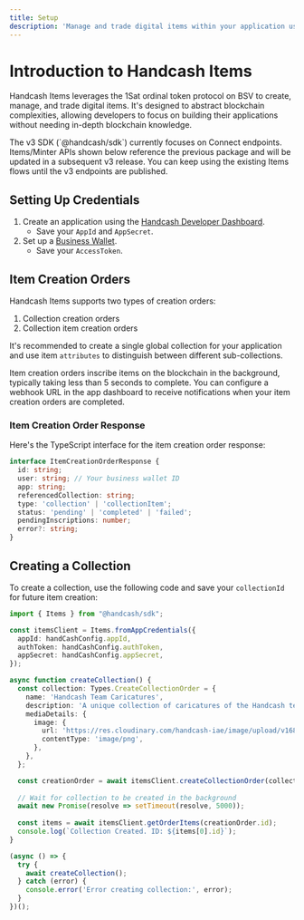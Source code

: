 ```yaml
---
title: Setup
description: 'Manage and trade digital items within your application using Handcash Items'
---
```


# Introduction to Handcash Items

Handcash Items leverages the 1Sat ordinal token protocol on BSV to create, manage, and trade digital items. It's designed to abstract blockchain complexities, allowing developers to focus on building their applications without needing in-depth blockchain knowledge.

<Note>
The v3 SDK (`@handcash/sdk`) currently focuses on Connect endpoints. Items/Minter APIs shown below reference the previous package and will be updated in a subsequent v3 release. You can keep using the existing Items flows until the v3 endpoints are published.
</Note>

## Setting Up Credentials

1. Create an application using the [Handcash Developer Dashboard](/developer-dashboard).
   - Save your `AppId` and `AppSecret`.
2. Set up a [Business Wallet](/business-wallet/getting-started).
   - Save your `AccessToken`.

## Item Creation Orders

Handcash Items supports two types of creation orders:
1. Collection creation orders
2. Collection item creation orders

It's recommended to create a single global collection for your application and use item `attributes` to distinguish between different sub-collections.

Item creation orders inscribe items on the blockchain in the background, typically taking less than 5 seconds to complete. You can configure a webhook URL in the app dashboard to receive notifications when your item creation orders are completed.

### Item Creation Order Response

Here's the TypeScript interface for the item creation order response:

```typescript
interface ItemCreationOrderResponse {
  id: string;
  user: string; // Your business wallet ID
  app: string;
  referencedCollection: string;
  type: 'collection' | 'collectionItem';
  status: 'pending' | 'completed' | 'failed';
  pendingInscriptions: number;
  error?: string;
}
```

## Creating a Collection

To create a collection, use the following code and save your `collectionId` for future item creation:

```typescript
import { Items } from "@handcash/sdk";

const itemsClient = Items.fromAppCredentials({
  appId: handCashConfig.appId,
  authToken: handCashConfig.authToken,
  appSecret: handCashConfig.appSecret,
});

async function createCollection() {
  const collection: Types.CreateCollectionOrder = {
    name: 'Handcash Team Caricatures',
    description: 'A unique collection of caricatures of the Handcash team',
    mediaDetails: {
      image: {
        url: 'https://res.cloudinary.com/handcash-iae/image/upload/v1685141160/round-handcash-logo_cj47fp_xnteyo_oy3nbd.png',
        contentType: 'image/png',
      },
    },
  };

  const creationOrder = await itemsClient.createCollectionOrder(collection);
  
  // Wait for collection to be created in the background
  await new Promise(resolve => setTimeout(resolve, 5000));
  
  const items = await itemsClient.getOrderItems(creationOrder.id);
  console.log(`Collection Created. ID: ${items[0].id}`);
}

(async () => {
  try {
    await createCollection();
  } catch (error) {
    console.error('Error creating collection:', error);
  }
})();
```
